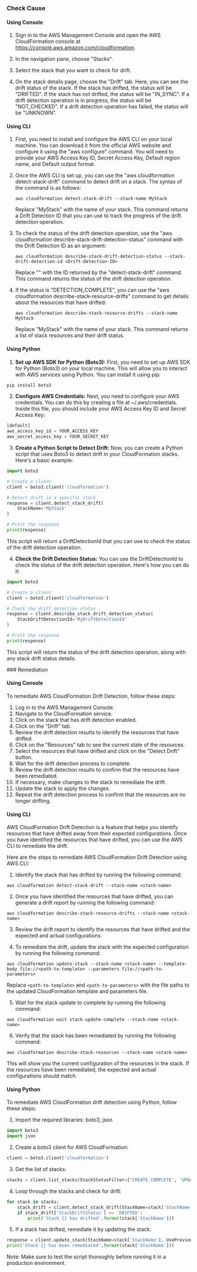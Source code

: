 

<Tabs><Tab title='Cause'>
### Check Cause

#### Using Console

1. Sign in to the AWS Management Console and open the AWS CloudFormation console at https://console.aws.amazon.com/cloudformation.

2. In the navigation pane, choose "Stacks".

3. Select the stack that you want to check for drift. 

4. On the stack details page, choose the "Drift" tab. Here, you can see the drift status of the stack. If the stack has drifted, the status will be "DRIFTED". If the stack has not drifted, the status will be "IN_SYNC". If a drift detection operation is in progress, the status will be "NOT_CHECKED". If a drift detection operation has failed, the status will be "UNKNOWN".

#### Using CLI

1. First, you need to install and configure the AWS CLI on your local machine. You can download it from the official AWS website and configure it using the "aws configure" command. You will need to provide your AWS Access Key ID, Secret Access Key, Default region name, and Default output format.

2. Once the AWS CLI is set up, you can use the "aws cloudformation detect-stack-drift" command to detect drift on a stack. The syntax of the command is as follows:

   ```
   aws cloudformation detect-stack-drift --stack-name MyStack
   ```

   Replace "MyStack" with the name of your stack. This command returns a Drift Detection ID that you can use to track the progress of the drift detection operation.

3. To check the status of the drift detection operation, use the "aws cloudformation describe-stack-drift-detection-status" command with the Drift Detection ID as an argument:

   ```
   aws cloudformation describe-stack-drift-detection-status --stack-drift-detection-id <Drift-Detection-ID>
   ```

   Replace "<Drift-Detection-ID>" with the ID returned by the "detect-stack-drift" command. This command returns the status of the drift detection operation.

4. If the status is "DETECTION_COMPLETE", you can use the "aws cloudformation describe-stack-resource-drifts" command to get details about the resources that have drifted:

   ```
   aws cloudformation describe-stack-resource-drifts --stack-name MyStack
   ```

   Replace "MyStack" with the name of your stack. This command returns a list of stack resources and their drift status.

#### Using Python

1. **Set up AWS SDK for Python (Boto3):** First, you need to set up AWS SDK for Python (Boto3) on your local machine. This will allow you to interact with AWS services using Python. You can install it using pip:

```python
pip install boto3
```

2. **Configure AWS Credentials:** Next, you need to configure your AWS credentials. You can do this by creating a file at ~/.aws/credentials. Inside this file, you should include your AWS Access Key ID and Secret Access Key:

```python
[default]
aws_access_key_id = YOUR_ACCESS_KEY
aws_secret_access_key = YOUR_SECRET_KEY
```

3. **Create a Python Script to Detect Drift:** Now, you can create a Python script that uses Boto3 to detect drift in your CloudFormation stacks. Here's a basic example:

```python
import boto3

# Create a client
client = boto3.client('cloudformation')

# Detect drift in a specific stack
response = client.detect_stack_drift(
    StackName='MyStack'
)

# Print the response
print(response)
```

This script will return a DriftDetectionId that you can use to check the status of the drift detection operation.

4. **Check the Drift Detection Status:** You can use the DriftDetectionId to check the status of the drift detection operation. Here's how you can do it:

```python
import boto3

# Create a client
client = boto3.client('cloudformation')

# Check the drift detection status
response = client.describe_stack_drift_detection_status(
    StackDriftDetectionId='MyDriftDetectionId'
)

# Print the response
print(response)
```

This script will return the status of the drift detection operation, along with any stack drift status details.

</Tab>

<Tab title='Remediation'>
### Remediation

#### Using Console

To remediate AWS CloudFormation Drift Detection, follow these steps:

1. Log in to the AWS Management Console.
2. Navigate to the CloudFormation service.
3. Click on the stack that has drift detection enabled.
4. Click on the "Drift" tab.
5. Review the drift detection results to identify the resources that have drifted.
6. Click on the "Resources" tab to see the current state of the resources.
7. Select the resources that have drifted and click on the "Detect Drift" button.
8. Wait for the drift detection process to complete.
9. Review the drift detection results to confirm that the resources have been remediated.
10. If necessary, make changes to the stack to remediate the drift.
11. Update the stack to apply the changes.
12. Repeat the drift detection process to confirm that the resources are no longer drifting.

#### Using CLI

AWS CloudFormation Drift Detection is a feature that helps you identify resources that have drifted away from their expected configurations. Once you have identified the resources that have drifted, you can use the AWS CLI to remediate the drift.

Here are the steps to remediate AWS CloudFormation Drift Detection using AWS CLI:

1. Identify the stack that has drifted by running the following command:

```
aws cloudformation detect-stack-drift --stack-name <stack-name>
```

2. Once you have identified the resources that have drifted, you can generate a drift report by running the following command:

```
aws cloudformation describe-stack-resource-drifts --stack-name <stack-name>
```

3. Review the drift report to identify the resources that have drifted and the expected and actual configurations.

4. To remediate the drift, update the stack with the expected configuration by running the following command:

```
aws cloudformation update-stack --stack-name <stack-name> --template-body file://<path-to-template> --parameters file://<path-to-parameters>
```

Replace `<path-to-template>` and `<path-to-parameters>` with the file paths to the updated CloudFormation template and parameters file.

5. Wait for the stack update to complete by running the following command:

```
aws cloudformation wait stack-update-complete --stack-name <stack-name>
```

6. Verify that the stack has been remediated by running the following command:

```
aws cloudformation describe-stack-resources --stack-name <stack-name>
```

This will show you the current configuration of the resources in the stack. If the resources have been remediated, the expected and actual configurations should match.

#### Using Python

To remediate AWS CloudFormation drift detection using Python, follow these steps:

1. Import the required libraries: boto3, json

```python
import boto3
import json
```

2. Create a boto3 client for AWS CloudFormation:

```python
client = boto3.client('cloudformation')
```

3. Get the list of stacks:

```python
stacks = client.list_stacks(StackStatusFilter=['CREATE_COMPLETE', 'UPDATE_COMPLETE'])['StackSummaries']
```

4. Loop through the stacks and check for drift:

```python
for stack in stacks:
    stack_drift = client.detect_stack_drift(StackName=stack['StackName'])
    if stack_drift['StackDriftStatus'] == 'DRIFTED':
        print('Stack {} has drifted'.format(stack['StackName']))
```

5. If a stack has drifted, remediate it by updating the stack:

```python
response = client.update_stack(StackName=stack['StackName'], UsePreviousTemplate=True)
print('Stack {} has been remediated'.format(stack['StackName']))
```

Note: Make sure to test the script thoroughly before running it in a production environment.


</Tab>
</Tabs>
